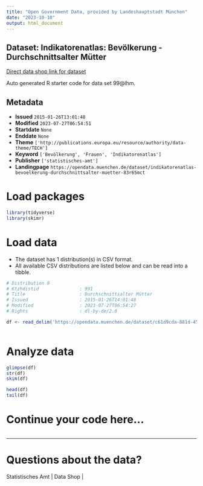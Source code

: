 ```yaml
---
title: "Open Government Data, provided by Landeshauptstadt München"
date: "2023-10-10"
output: html_document
---
```


## Dataset: Indikatorenatlas: Bevölkerung - Durchschnittsalter Mütter

[Direct data shop link for dataset](https://opendata.muenchen.de/dataset/indikatorenatlas-bevoelkerung-durchschnittsalter-muetter-83r65mct)

Auto generated R starter code for data set 99@lhm.

## Metadata

- **Issued** `2015-01-26T13:01:48`
- **Modified** `2023-07-27T06:54:51`
- **Startdate** `None`
- **Enddate** `None`
- **Theme** `['http://publications.europa.eu/resource/authority/data-theme/TECH']`
- **Keyword** `['Bevölkerung', 'Frauen', 'Indikatorenatlas']`
- **Publisher** `['statistisches-amt']`
- **Landingpage** `https://opendata.muenchen.de/dataset/indikatorenatlas-bevoelkerung-durchschnittsalter-muetter-83r65mct`


# Load packages

```r

library(tidyverse)
library(skimr)

```

# Load data

-   The dataset has 1 distribution(s) in CSV format.
-   All available CSV distributions are listed below and can be read into a tibble.

```r

# Distribution 0
# Ktzhdistid               : 991
# Title                    : Durchschnittsalter Mütter
# Issued                   : 2015-01-26T14:01:48
# Modified                 : 2023-07-27T06:54:27
# Rights                   : dl-by-de/2.0

df <- read_delim('https://opendata.muenchen.de/dataset/c61d9cda-881d-4509-b790-9bba0da7ee0d/resource/42371f53-ec83-4a17-87bc-8a52a2853b49/download/indikat_bevoelkerung_durchschnittsalter_muetter_240723.csv')



```

# Analyze data

```r

glimpse(df)
str(df)
skim(df)

head(df)
tail(df)

```

# Continue your code here...

```r

```

------------------------------------------------------------------------

# Questions about the data?

Statistisches Amt | Data Shop | 
